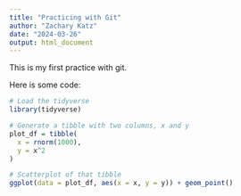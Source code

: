 ```yaml
---
title: "Practicing with Git"
author: "Zachary Katz"
date: "2024-03-26"
output: html_document
---
```


This is my first practice with git. 

Here is some code:

```r
# Load the tidyverse
library(tidyverse)

# Generate a tibble with two columns, x and y
plot_df = tibble(
  x = rnorm(1000),
  y = x^2
)

# Scatterplot of that tibble
ggplot(data = plot_df, aes(x = x, y = y)) + geom_point()
```

